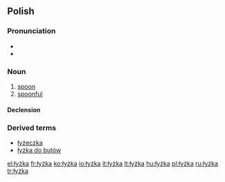 ==Polish==
===Pronunciation===
* {{IPA|/ˈwɨʂka/}}
* {{audio|pl-łyżka.ogg|audio}}

===Noun===
{{infl|pl|noun|g=f}}

# [[spoon]]
# [[spoonful]]

====Declension====
{{pl-decl-noun-ka|łyż}}

===Derived terms===
* [[łyżeczka]]
* [[łyżka do butów]]

[[el:łyżka]]
[[fr:łyżka]]
[[ko:łyżka]]
[[io:łyżka]]
[[it:łyżka]]
[[lt:łyżka]]
[[hu:łyżka]]
[[pl:łyżka]]
[[ru:łyżka]]
[[tr:łyżka]]